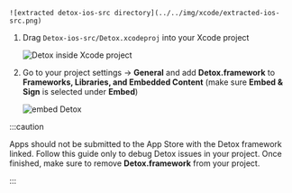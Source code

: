 
    ![extracted detox-ios-src directory](../../img/xcode/extracted-ios-src.png)

1. Drag `Detox-ios-src/Detox.xcodeproj` into your Xcode project

    ![Detox inside Xcode project](../../img/xcode/drag-src-to-project.png)

1. Go to your project settings → **General** and add **Detox.framework** to **Frameworks, Libraries, and Embedded Content** (make sure **Embed & Sign** is selected under **Embed**)

    ![embed Detox](../../img/xcode/embed-detox-project.png)

:::caution

Apps should not be submitted to the App Store with the Detox framework linked. Follow this guide only to debug Detox issues in your project. Once finished, make sure to remove **Detox.framework** from your project.

:::

